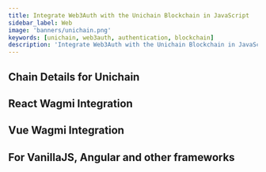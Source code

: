 ```yaml
---
title: Integrate Web3Auth with the Unichain Blockchain in JavaScript
sidebar_label: Web
image: 'banners/unichain.png'
keywords: [unichain, web3auth, authentication, blockchain]
description: 'Integrate Web3Auth with the Unichain Blockchain in JavaScript | Documentation - Web3Auth'
---
```



<SEO
  title="Integrate Web3Auth with the Unichain Blockchain in JavaScript"
  description="Integrate Web3Auth with the Unichain Blockchain in JavaScript | Documentation - Web3Auth"
  image="https://web3auth.io/docs/banners/unichain.png"
  slug="/embedded-wallets/connect-blockchain/evm/unichain/web"
/>

## Chain Details for Unichain

<ChainDetailsUnichain />

## React Wagmi Integration

<ReactWagmiIntegration />

## Vue Wagmi Integration

<VueWagmiIntegration />

## For VanillaJS, Angular and other frameworks

<JsBlockchainMethods />
